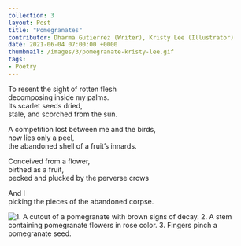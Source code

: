 ---
collection: 3
layout: Post
title: "Pomegranates"
contributor: Dharma Gutierrez (Writer), Kristy Lee (Illustrator)
date: 2021-06-04 07:00:00 +0000
thumbnail: /images/3/pomegranate-kristy-lee.gif
tags: 
- Poetry
---

To resent the sight of rotten flesh<br/>
decomposing inside my palms.<br/>
Its scarlet seeds dried,<br/>
stale, and scorched from the sun.

A competition lost between me and the birds,<br/>
now lies only a peel,<br/>
the abandoned shell of a fruit’s innards.

Conceived from a flower,<br/>
birthed as a fruit,<br/>
pecked and plucked by the perverse crows

And I<br/>
picking the pieces of the abandoned corpse.

<img src="/images/3/pomegranate-kristy-lee.gif" 
    alt="1. A cutout of a pomegranate with brown signs of decay. 2. A stem containing pomegranate flowers in rose color. 3. Fingers pinch a pomegranate seed." 
    id="pomegranate" />
